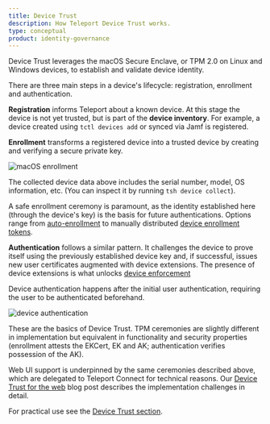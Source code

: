 ```yaml
---
title: Device Trust
description: How Teleport Device Trust works.
type: conceptual
product: identity-governance
---
```


Device Trust leverages the macOS Secure Enclave, or TPM 2.0 on Linux and Windows
devices, to establish and validate device identity.

There are three main steps in a device's lifecycle: registration, enrollment and
authentication.

**Registration** informs Teleport about a known device. At this stage the device
is not yet trusted, but is part of the **device inventory**. For example, a
device created using `tctl devices add` or synced via Jamf is registered.

**Enrollment** transforms a registered device into a trusted device by creating
and verifying a secure private key.

![macOS enrollment](../../../img/architecture/device-trust-enrollment-macos.png)

The collected device data above includes the serial number, model, OS
information, etc. (You can inspect it by running `tsh device collect`).

A safe enrollment ceremony is paramount, as the identity established here
(through the device's key) is the basis for future authentications. Options
range from [auto-enrollment][] to manually distributed [device enrollment
tokens][].

**Authentication** follows a similar pattern. It challenges the device to prove
itself using the previously established device key and, if successful, issues
new user certificates augmented with device extensions. The presence of device
extensions is what unlocks [device enforcement][]

Device authentication happens after the initial user authentication, requiring
the user to be authenticated beforehand.

![device authentication](../../../img/architecture/device-trust-authentication.png)

These are the basics of Device Trust. TPM ceremonies are slightly different in
implementation but equivalent in functionality and security properties
(enrollment attests the EKCert, EK and AK; authentication verifies possession of
the AK).

Web UI support is underpinned by the same ceremonies described above, which are
delegated to Teleport Connect for technical reasons. Our [Device Trust for the
web][blog-post] blog post describes the implementation challenges in detail.

For practical use see the [Device Trust section][section].

[auto-enrollment]: ../../identity-governance/device-trust/device-management.mdx#auto-enrollment
[device enrollment tokens]: ../../identity-governance/device-trust/device-management.mdx#create-a-device-enrollment-token
[device enforcement]: ../../identity-governance/device-trust/enforcing-device-trust.mdx
[blog-post]: https://goteleport.com/blog/device-trust-for-web-challenges-and-solutions/
[section]: ../../identity-governance/device-trust/device-trust.mdx
